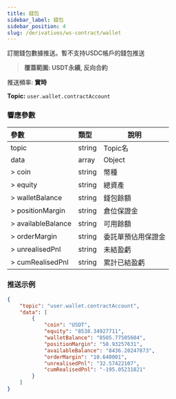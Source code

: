 ```yaml
---
title: 錢包
sidebar_label: 錢包
sidebar_position: 4
slug: /derivatives/ws-contract/wallet
---
```

訂閱錢包數據推送。暫不支持USDC帳戶的錢包推送
> **覆蓋範圍: USDT永續, 反向合約**

推送頻率: **實時**

**Topic:**
`user.wallet.contractAccount`

### 響應參數
| 參數 | 類型 | 說明|
|:----- |:-----|----- |
|topic |string |Topic名 |
|data |array |Object |
|> coin |string |幣種 |
|> equity |string |總資產 |
|> walletBalance |string |錢包餘額 |
|> positionMargin |string |倉位保證金 |
|> availableBalance |string |可用餘額 |
|> orderMargin |string |委託單預佔用保證金 |
|> unrealisedPnl |string |未結盈虧 |
|> cumRealisedPnl |string |累計已結盈虧 |

### 推送示例

```json
{
    "topic": "user.wallet.contractAccount",
    "data": [
        {
            "coin": "USDT",
            "equity": "8538.34927711",
            "walletBalance": "8505.77505604",
            "positionMargin": "58.93257631",
            "availableBalance": "8436.20247873",
            "orderMargin": "10.640001",
            "unrealisedPnl": "32.57422107",
            "cumRealisedPnl": "-195.05231821"
        }
    ]
}
```
